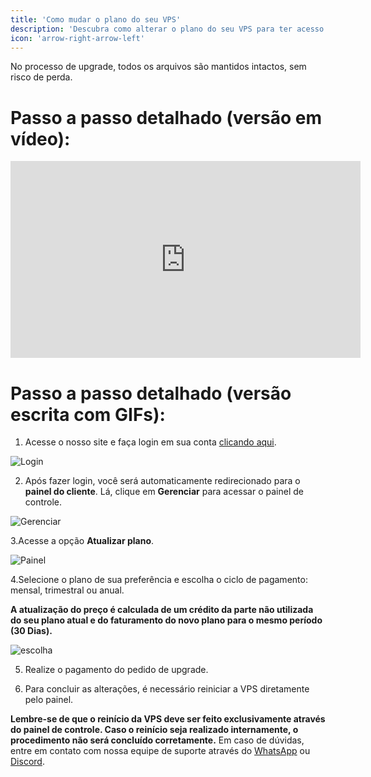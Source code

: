 ```yaml
---
title: 'Como mudar o plano do seu VPS'
description: 'Descubra como alterar o plano do seu VPS para ter acesso a mais recursos, como CPU, RAM e armazenamento, de acordo com suas demandas.'
icon: 'arrow-right-arrow-left'
---
```


<Warning>No processo de upgrade, todos os arquivos são mantidos intactos, sem risco de perda.</Warning>

# **Passo a passo detalhado (versão em vídeo):**

<iframe width="560" height="315" src="https://www.youtube.com/embed/h3ZcLrZtviI?si=Ivq1A_P7bQl15iJ9" title="YouTube video player" frameborder="0" allow="accelerometer; autoplay; clipboard-write; encrypted-media; gyroscope; picture-in-picture; web-share" referrerpolicy="strict-origin-when-cross-origin" allowfullscreen></iframe>

# **Passo a passo detalhado (versão escrita com GIFs):**

1. Acesse o nosso site e faça login em sua conta [clicando aqui](https://cliente.sb4host.com.br/login).


![Login](https://i.imgur.com/x9R9amj.gif)


2. Após fazer login, você será automaticamente redirecionado para o **painel do cliente**. Lá, clique em **Gerenciar** para acessar o painel de controle.

![Gerenciar](https://i.imgur.com/AYW5llM.gif)

3.Acesse a opção **Atualizar plano**.

![Painel](https://i.imgur.com/PrX1p3M.gif)

4.Selecione o plano de sua preferência e escolha o ciclo de pagamento: mensal, trimestral ou anual.

<Warning>**A atualização do preço é calculada de um crédito da parte não utilizada do seu plano atual e do faturamento do novo plano para o mesmo período (30 Dias).**</Warning>

![escolha](https://i.imgur.com/XJBwh65.gif)

5. Realize o pagamento do pedido de upgrade.

6. Para concluir as alterações, é necessário reiniciar a VPS diretamente pelo painel.


<Warning>**Lembre-se de que o reinício da VPS deve ser feito exclusivamente através do painel de controle. Caso o reinício seja realizado internamente, o procedimento não será concluído corretamente.**</Warning>
<Note>Em caso de dúvidas, entre em contato com nossa equipe de suporte através do [WhatsApp](https://api.whatsapp.com/send/?phone=5511910603976&text=Ol%C3%A1%2C+gostaria+de+uma+ajuda%21&type=phone_number&app_absent=0) ou [Discord](https://discord.com/invite/wfx9C73).</Note>
